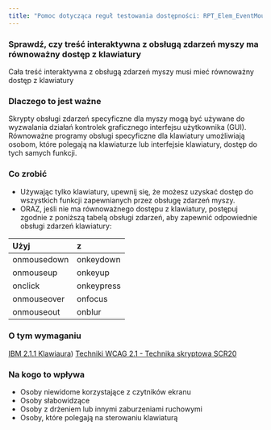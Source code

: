 ```yaml
---
title: "Pomoc dotycząca reguł testowania dostępności: RPT_Elem_EventMouseAndKey"
---
```


<div className="toolHelp">
<Row>
<Column colLg={16} colMd={8} colSm={4} className="toolHead">

### Sprawdź, czy treść interaktywna z obsługą zdarzeń myszy ma równoważny dostęp z klawiatury

<div id="locLevel"></div>

Cała treść interaktywna z obsługą zdarzeń myszy musi mieć równoważny dostęp z klawiatury

</Column>
</Row>
<Row>
<Column colLg={11} colMd={5} colSm={4} className="toolMain">

### Dlaczego to jest ważne

Skrypty obsługi zdarzeń specyficzne dla myszy mogą być używane do wyzwalania działań kontrolek graficznego interfejsu użytkownika (GUI). Równoważne programy obsługi specyficzne dla klawiatury umożliwiają osobom, które polegają na klawiaturze lub interfejsie klawiatury, dostęp do tych samych funkcji.


<div id="locSnippet"></div>

### Co zrobić

* Używając tylko klawiatury, upewnij się, że możesz uzyskać dostęp do wszystkich funkcji zapewnianych przez obsługę zdarzeń myszy.
* ORAZ, jeśli nie ma równoważnego dostępu z klawiatury, postępuj zgodnie z poniższą tabelą obsługi zdarzeń, aby zapewnić odpowiednie obsługi zdarzeń klawiatury:


| Użyj          | z          |
| :------------ | :------------ |
| onmousedown   | onkeydown     |
| onmouseup     | onkeyup       |
| onclick       | onkeypress    |
| onmouseover   | onfocus 		|
| onmouseout    | onblur        |

</Column>
<Column colLg={5} colMd={3} colSm={4} className="toolLeft">

### O tym wymaganiu

[IBM 2.1.1 Klawiaura](http://www.ibm.com/able/guidelines/ci162/keyboard.html))
[Techniki WCAG 2.1 - Technika skryptowa SCR20](https://www.w3.org/WAI/WCAG21/Techniques/client-side-script/SCR20)

### Na kogo to wpływa

* Osoby niewidome korzystające z czytników ekranu
* Osoby słabowidzące
* Osoby z drżeniem lub innymi zaburzeniami ruchowymi
* Osoby, które polegają na sterowaniu klawiaturą

</Column>
</Row>
</div>

